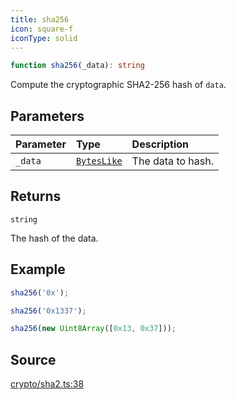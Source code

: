 ```yaml
---
title: sha256
icon: square-f
iconType: solid
---
```


```ts
function sha256(_data): string
```

Compute the cryptographic SHA2-256 hash of `data`.

## Parameters

| Parameter | Type | Description |
| :------ | :------ | :------ |
| `_data` | [`BytesLike`](/sdk/content/type-aliases/BytesLike) | The data to hash. |

## Returns

`string`

The hash of the data.

## Example

```ts
sha256('0x');

sha256('0x1337');

sha256(new Uint8Array([0x13, 0x37]));
```

## Source

[crypto/sha2.ts:38](https://github.com/dominant-strategies/quais.js/blob/af7f840a0304b482e2774523ff8e2af8a7b04041/src/crypto/sha2.ts#L38)
